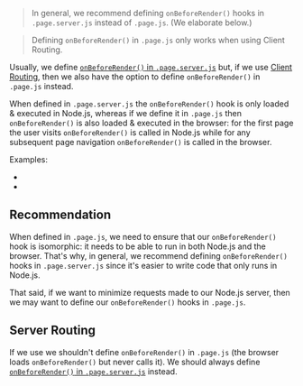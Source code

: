 
> In general, we recommend defining `onBeforeRender()` hooks in `.page.server.js` instead of `.page.js`. (We elaborate below.)

> Defining `onBeforeRender()` in `.page.js` only works when using Client Routing.

Usually, we define [`onBeforeRender()` in `.page.server.js`](/onBeforeRender)
but, if we use [Client Routing](/clientRouting),
then we also have the option to define `onBeforeRender()` in `.page.js` instead.

When defined in `.page.server.js` the `onBeforeRender()` hook is only loaded & executed in Node.js,
whereas if we define it in `.page.js` then `onBeforeRender()` is also loaded & executed in the browser:
for the first page the user visits `onBeforeRender()` is called in Node.js
while for any subsequent page navigation `onBeforeRender()` is called in the browser.

Examples:
- <RepoLink path='/examples/react-full/pages/star-wars/movie/index.page.tsx' />
- <RepoLink path='/examples/vue-full/pages/star-wars/movie/index.page.vue' />

## Recommendation

When defined in `.page.js`, we need to ensure that our `onBeforeRender()` hook is isomorphic:
it needs to be able to run in both Node.js and the browser.
That's why, in general, we recommend defining `onBeforeRender()` hooks in `.page.server.js` since it's easier to write code that only runs
in Node.js.

That said, if we want to minimize requests made to our Node.js server, then we may want to define our `onBeforeRender()` hooks in `.page.js`.

## Server Routing

If we use <Link href="/server-routing" noBreadcrumb={true} /> we shouldn't define `onBeforeRender()` in `.page.js`
(the browser loads `onBeforeRender()` but never calls it). We should always define [`onBeforeRender()` in `.page.server.js`](/onBeforeRender) instead.

